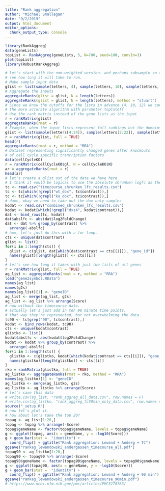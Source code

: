```yaml
---
title: "Rank aggregation"
author: "Michael Smallegan"
date: "9/2/2019"
output: html_document
editor_options: 
  chunk_output_type: console
---
```


```r
library(RankAggreg)
data(geneLists)
topList <- RankAggreg(geneLists, 5, N=700, seed=100, convIn=3)
plot(topList)
library(RobustRankAggreg)
```

```r
# let's start with the non-weighted version. and perhaps subsample so that we can 
# see how long it will take to run.
# Make sample input data
glist <- list(sample(letters, 4), sample(letters, 10), sample(letters, 12))
# Aggregate the inputs
aggregateRanks(glist = glist, N = length(letters))
aggregateRanks(glist = glist, N = length(letters), method = "stuart")
# Since we know the cutoffs for the lists in advance (4, 10, 12) we can use
# the more accurate algorithm with parameter topCutoff
# Use the rank matrix instead of the gene lists as the input
r = rankMatrix(glist)
aggregateRanks(rmat = r)
# Example, when the input lists represent full rankings but the domains do not match
glist <- list(sample(letters[4:24]), sample(letters[2:22]), sample(letters[1:20]))
r = rankMatrix(glist, full = TRUE)
head(r)
aggregateRanks(rmat = r, method = "RRA")
# Dataset representing significantly changed genes after knockouts
# of cell cycle specific trancription factors
data(cellCycleKO)
r = rankMatrix(cellCycleKO$gl, N = cellCycleKO$N)
ar = aggregateRanks(rmat = r)
head(ar)
# let's create a glist out of the data we have here. 
# I think it would be logical to use the absolute shrunken logfc as the metric.
tc <- read.csv("timecourse_shrunken_lfc_results.csv")
tc <- tc[which(!grepl("wt_dox", tc$contrast)),]
tc <- tc[which(!grepl("ko_dox", tc$contrast)),]
# damn, okay we need to take out the dox only samples
kodat <- read.csv("combined_shrunken_lfc_results.csv")
kodat <- kodat[which(!grepl("dxz4", kodat$contrast)),]
dat <- bind_rows(tc, kodat)
dat$abslfc <- abs(dat$log2FoldChange)
dat <- dat %>% group_by(contrast) %>%
  arrange(-abslfc)
# hmm, let's just do this with a for loop.
cts <- unique(dat$contrast)
glist <- list()
for(i in 1:length(cts)) {
  glist <- c(glist, dat[which(dat$contrast == cts[[i]]), "gene_id"])
  names(glist)[length(glist)] <- cts[[i]]
}
# let's see how long it takes with just two lists of all genes
r = rankMatrix(glist, full = TRUE)
ag_list <- aggregateRanks(rmat = r, method = "RRA")
load("gene2symbol.RData")
names(ag_list)
names(g2s)
names(ag_list)[1] <- "geneID"
ag_list <- merge(ag_list, g2s)
ag_list <- ag_list %>% arrange(Score)
# now without the timecourse data.
# actually let's just add in teh 90 minute time points. 
# that way they're represented, but not overwhelming the data. 
tc90 <- tc[grep("90", tc$contrast),]
kodat <- bind_rows(kodat, tc90)
cts <- unique(kodat$contrast)
glistko <- list()
kodat$abslfc <- abs(kodat$log2FoldChange)
kodat <- kodat %>% group_by(contrast) %>%
  arrange(-abslfc)
for(i in 1:length(cts)) {
  glistko <- c(glistko, kodat[which(kodat$contrast == cts[[i]]), "gene_id"])
  names(glistko)[length(glistko)] <- cts[[i]]
}
rko = rankMatrix(glistko, full = TRUE)
ag_listko <- aggregateRanks(rmat = rko, method = "RRA")
names(ag_listko)[1] <- "geneID"
ag_listko <- merge(ag_listko, g2s)
ag_listko <- ag_listko %>% arrange(Score)
# let's save this data
# write.csv(ag_list, "rank_aggreg_all_data.csv", row.names = F)
# write.csv(ag_listko, "rank_aggreg_tc90min_only_data.csv", row.names = F)
source("_setup.R")
# now let's plot it. 
# how about let's take the top 20?
topag <- ag_list[1:20,]
topag <- topag %>% arrange(-Score)
topag$geneName <- factor(topag$geneName, levels = topag$geneName)
g <- ggplot(topag, aes(x = geneName, y = -log10(Score)))
g + geom_bar(stat =  "identity") + 
  coord_flip() + ggtitle("Rank aggregation: Lewand + Anderg + TC")
ggsave("rankag_lewandowski_andergassen_timecourse_all.pdf")
topag90 <- ag_listko[1:20,]
topag90 <- topag90 %>% arrange(-Score)
topag90$geneName <- factor(topag90$geneName, levels = topag90$geneName)
g <- ggplot(topag90, aes(x = geneName, y = -log10(Score)))
g + geom_bar(stat =  "identity") + 
  coord_flip() + ggtitle("Rank aggregation: Lewand + Anderg + 90 min")
ggsave("rankag_lewandowski_andergassen_timecourse_90min.pdf")
# https://www.ncbi.nlm.nih.gov/pmc/articles/PMC3278763/
```